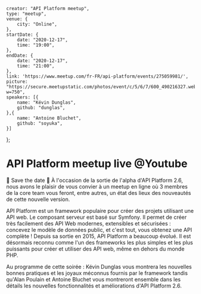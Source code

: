     creator: "API Platform meetup",
    type: "meetup",
    venue: {
        city: "Online",
    },
    startDate: {
        date: "2020-12-17",
        time: "19:00",
    },
    endDate: {
        date: "2020-12-17",
        time: "21:00",
    },
    link: 'https://www.meetup.com/fr-FR/api-platform/events/275059981/',
    picture: "https://secure.meetupstatic.com/photos/event/c/5/6/7/600_490216327.webp?w=750",
    speakers: [{
        name: "Kévin Dunglas",
        github: "dunglas",
    },{
        name: "Antoine Bluchet",
        github: "soyuka",
    }]
};

# API Platform meetup live @Youtube

🔔 Save the date 🔔 À l'occasion de la sortie de l'alpha d'API Platform 2.6, nous avons le plaisir de vous convier à un meetup en ligne où 3 membres de la core team vous feront, entre autres, un état des lieux des nouveautés de cette nouvelle version.

API Platform est un framework populaire pour créer des projets utilisant une API web. Le composant serveur est basé sur Symfony. Il permet de créer très facilement des API Web modernes, extensibles et sécurisées : concevez le modèle de données public, et c'est tout, vous obtenez une API complète ! Depuis sa sortie en 2015, API Platform a beaucoup évolué. Il est désormais reconnu comme l'un des frameworks les plus simples et les plus puissants pour créer et utiliser des API web, même en dehors du monde PHP.

Au programme de cette soirée : Kévin Dunglas vous montrera les nouvelles bonnes pratiques et les joyaux méconnus fournis par le framework tandis qu'Alan Poulain et Antoine Bluchet vous montreront ensemble dans les détails les nouvelles fonctionnalités et améliorations d'API Platform 2.6.
